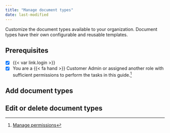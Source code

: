 ```yaml
---
title: "Manage document types"
date: last-modified
---
```


Customize the document types available to your organization. Document types have their own configurable and reusable templates.

::: {.attn}

## Prerequisites

- [x] {{< var link.login >}}
- [x] You are a [{{< fa hand >}} Customer Admin]{.bubble} or assigned another role with sufficient permissions to perform the tasks in this guide.[^1] 

:::

## Add document types

## Edit or delete document types


<!-- FOOTNOTES -->

[^1]: [Manage permissions](/guide/configuration/manage-permissions.qmd)




